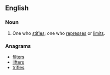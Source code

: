 ==English==

===Noun===
{{en-noun}}

# One who [[stifles]]; one who [[represses]] or [[limits]].

===Anagrams===
* [[filters#English|filters]]
* [[lifters#English|lifters]]
* [[trifles#English|trifles]]